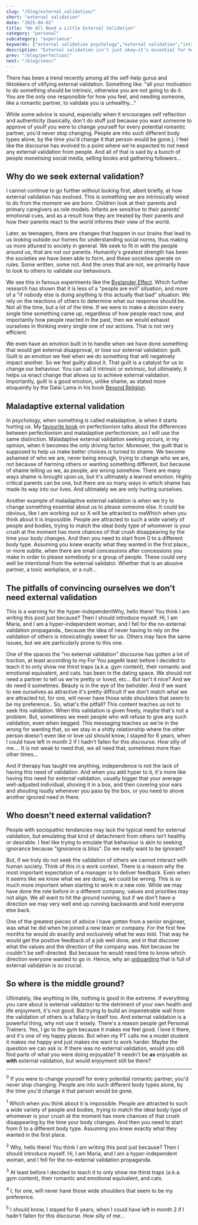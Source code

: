 ```yaml
---
slug: "/blog/external_validation/"
short: "external validation"
date: "2025-04-02"
title: "We All Need a Little External Validation"
category: "personal"
subcategory: "experience"
keywords: ["external validation psychology","external validation","intrinsic motivation", "validation vs. shame", "self-help and validation culture", "self-help culture",  "relationship red flags and validation",  "coaching for hyper-independent women", "seeking approval in relationships", "coaching for people pleasers", "emotional validation in relationships",  "effects of childhood validation", "bystander effect and social cues", "perfectionism and validation", "healthy vs. maladaptive validation", "intrinsic vs extrinsic motivation", "Dalai Lama guilt vs shame",  "self-help myths about validation",  "approval seeking behavior", "need for feedback at work",  "romantic relationships and validation", "hyper independence and trauma"]
description: "External validation isn’t just okay—it’s essential for human connection and societal functioning. Instead we should learn when it’s healthy, when it’s harmful, and how to find our balance."
prev: "/blog/perfection/"
next: "/blog/seen/"
---
```



There has been a trend recently among all the self-help gurus and tiktokkers of vilifying external validation. Something like: "all your motivation to do something should be intrinsic, otherwise you are not going to do it. You are the only one responsible for how you feel, and needing someone, like a romantic partner, to validate you is unhealthy..."

While some advice is sound, especially when it encourages self reflection and authenticity (basically, don't do stuff just because you want someone to approve of you<Footnote presentation="0">If you were to change yourself for every potential romantic partner, you'd never stop changing. People are into such different body types alone, by the time you'd change it that person would be gone.</Footnote>), I feel like the discourse has evolved to a point where we're expected to not need any external validation from people. And all of that is said by a bunch of people monetising social media, selling books and gathering followers... 

## Why do we seek external validation?
I cannot continue to go further without looking first, albeit briefly, at how external validation has evolved. This is something we are intrinsically wired to do from the moment we are born. Children look at their parents and primary caregivers as role models. Infants are sensitive to their parents' emotional cues, and as a result how they are treated by their parents and how their parents react to the world informs their view of the world. 

Later, as teenagers, there are changes that happen in our brains that lead to us looking outside our homes for understanding social norms, thus making us more attuned to society in general. We seek to fit in with the people around us, that are not our parents. Humanity's greatest strength has been the societies we have been able to form, and these societies operate on rules. Some written, some not. And the ones that are not, we primarily have to look to others to validate our behaviours. 

We see this in famous experiments like the [Bystander Effect](https://psycnet.apa.org/record/1968-08862-001). Which further research has shown that it is less of a "people are evil" situation, and more of a "if nobody else is doing anything is this actually that bad" situation. We rely on the reactions of others to determine what our response should be. Not all the time, but a lot of the time. If we were to make a decision every single time something came up, regardless of how people react now, and importantly how people reacted in the past, then we would exhaust ourselves in thinking every single one of our actions. That is not very efficient.

We even have an emotion built in to handle when we have done something that would get external disapproval, or lose our external validation: guilt. Guilt is an emotion we feel when we do something that will negatively impact another. So we feel guilty about it. That guilt is a catalyst for us to change our behaviour. You can call it intrinsic or extrinsic, but ultimately, it helps us enact change that allows us to achieve external validation. Importantly, guilt is a good emotion, unlike shame, as stated more eloquently by the Dalai Lama in his book [Beyond Religion](https://www.goodreads.com/book/show/11346463-beyond-religion).

## Maladaptive external validation

In psychology, when something is called maladaptive, is when it starts hurting us. My [favourite book](https://www.goodreads.com/book/show/60880794-the-perfectionist-s-guide-to-losing-control) on perfectionism talks about the differences between perfectionism and maladaptive perfectionism, so I will use the same distinction. Maladaptive external validation seeking occurs, in my opinion, when it becomes the only driving factor. Moreover, the guilt that is supposed to help us make better choices is turned to shame. We become ashamed of who we are, never being enough, trying to change who we are, not because of harming others or wanting something different, but because of shame telling us we, as people, are wrong somehow. There are many ways shame is brought upon us, but it's ultimately a learned emotion. Highly critical parents can be one, but there are so many ways in which shame has made its way into our lives. And ultimately we are only hurting ourselves. 

Another example of maladaptive external validation is when we try to change something essential about us to please someone else. It could be obvious, like I am working out so X will be attracted to me<Footnote presentation="1">Which when you think about it is impossible. People are attracted to such a wide variety of people and bodies, trying to match the ideal body type of whomever is your crush at the moment has more chances of that crush disappearing by the time your body changes. And then you need to start from 0 to a different body type. Assuming you knew exactly what they wanted in the first place.</Footnote>, or more subtle, when there are small concessions after concessions you make in order to please somebody or a group of people. These could very well be intentional from the external validator. Whether that is an abusive partner, a toxic workplace, or a cult...

## The pitfalls of convincing ourselves we don't need external validation

This is a warning for the hyper-independent<Footnote presentation="2">Why, hello there! You think I am writing this post just because? Then I should introduce myself. Hi, I am Maria, and I am a hyper-independent woman, and I fell for the no-external validation propaganda.</Footnote>, because the idea of never having to rely on the validation of others is intoxicatingly sweet for us. Others may face the same issues, but we are particularly prone to this one. 

One of the spaces the "no external validation" discourse has gotten a lot of traction, at least according to my For You page<Footnote presentation="3">At least before I decided to teach it to only show me thirst traps (a.k.a. gym content), their romantic and emotional equivalent, and cats.</Footnote> has been in the dating space. We should not need a partner to tell us we're pretty or loved, etc... But isn't it nice? And we do need it sometimes. Beauty is in the eye of the beholder. And if we want to see ourselves as attractive it's pretty difficult if we don't match what we are attracted to<Footnote presentation="4">I, for one, will never have those wide shoulders that seem to be my preference.</Footnote>. So, what's the pitfall? This content teaches us not to seek this validation. When this validation is given freely, maybe that's not a problem. But, sometimes we meet people who will refuse to give any such validation, even when begged. This messaging teaches us we're in the wrong for wanting that, so we stay in a shitty relationship where the other person doesn't even like or love us<Footnote presentation="5">I should know, I stayed for 6 years, when I could have left in month 2 if I hadn't fallen for this discourse. How silly of me...</Footnote>. It is not weak to need that, we all need that, sometimes more than other times... 

And if therapy has taught me anything, independence is not the lack of having this need of validation. And when you add hyper to it, it's more like having this need for external validation, usually bigger that your average well-adjusted individual, shoving it in a box, and then covering your ears and shouting loudly whenever you pass by the box, or you need to shove another ignored need in there.

## Who doesn't need external validation?

People with sociopathic tendencies may lack the typical need for external validation, but emulating that kind of detachment from others isn’t healthy or desirable. I feel like trying to emulate that behaviour is akin to seeking ignorance because "ignorance is bliss". Do we really want to be ignorant?

But, if we truly do not seek the validation of others we cannot interact with human society. Think of this in a work context. There is a reason why the most important expectation of a manager is to deliver feedback. Even when it seems like we know what we are doing, we could be wrong. This is so much more important when starting to work in a new role. While we may have done the role before in a different company, values and priorities may not align. We all want to hit the ground running, but if we don't have a direction we may very well end up running backwards and hold everyone else back. 

One of the greatest pieces of advice I have gotten from a senior engineer, was what he did when he joined a new team or company. For the first few months he would do exactly and exclusively what he was told. That way he would get the positive feedback of a job well done, and in that discover what the values and the direction of the company was. Not because he couldn't be self-directed. But because he would need time to know which direction everyone wanted to go in. Hence, why an [onboarding](/blog/onboarding/) that is full of external validation is so crucial.

## So where is the middle ground?

Ultimately, like anything in life, nothing is good in the extreme. If everything you care about is external validation to the detriment of your own health and life enjoyment, it's not good. But trying to build an impenetrable wall from the validation of others is a fallacy in itself too. And external validation is a powerful thing, why not use it wisely. There's a reason people get Personal Trainers. Yes, I go to the gym because it makes me feel good. I love it there, and it's one of my happy places. But when my PT calls me a model student it makes me happy and just makes me want to work harder. Maybe the question we can ask is: If there was no external validation, would you still find parts of what you were doing enjoyable? It needn't be **as** enjoyable as **with** external validation, but would enjoyment still be there?

<AuthorCard/>

---
<sup>0</sup> If you were to change yourself for every potential romantic partner, you'd never stop changing. People are into such different body types alone, by the time you'd change it that person would be gone.

<sup>1</sup> Which when you think about it is impossible. People are attracted to such a wide variety of people and bodies, trying to match the ideal body type of whomever is your crush at the moment has more chances of that crush disappearing by the time your body changes. And then you need to start from 0 to a different body type. Assuming you knew exactly what they wanted in the first place.

<sup>2</sup> Why, hello there! You think I am writing this post just because? Then I should introduce myself. Hi, I am Maria, and I am a hyper-independent woman, and I fell for the no-external validation propaganda.

<sup>3</sup> At least before I decided to teach it to only show me thirst traps (a.k.a. gym content), their romantic and emotional equivalent, and cats.

<sup>4</sup> I, for one, will never have those wide shoulders that seem to be my preference.

<sup>5</sup> I should know, I stayed for 6 years, when I could have left in month 2 if I hadn't fallen for this discourse. How silly of me...